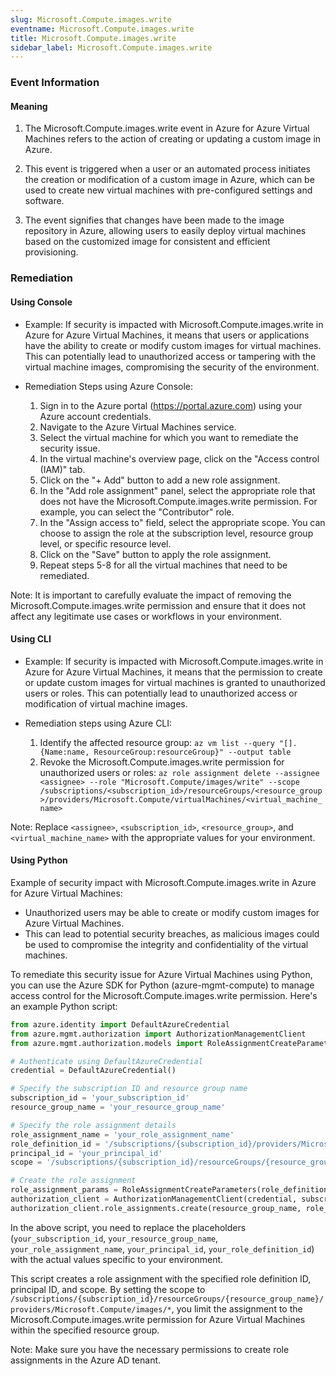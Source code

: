 ```yaml
--- 
slug: Microsoft.Compute.images.write
eventname: Microsoft.Compute.images.write
title: Microsoft.Compute.images.write
sidebar_label: Microsoft.Compute.images.write
---
```

                       
### Event Information

#### Meaning

1. The Microsoft.Compute.images.write event in Azure for Azure Virtual Machines refers to the action of creating or updating a custom image in Azure.

2. This event is triggered when a user or an automated process initiates the creation or modification of a custom image in Azure, which can be used to create new virtual machines with pre-configured settings and software.

3. The event signifies that changes have been made to the image repository in Azure, allowing users to easily deploy virtual machines based on the customized image for consistent and efficient provisioning.

### Remediation

#### Using Console

- Example: If security is impacted with Microsoft.Compute.images.write in Azure for Azure Virtual Machines, it means that users or applications have the ability to create or modify custom images for virtual machines. This can potentially lead to unauthorized access or tampering with the virtual machine images, compromising the security of the environment.

- Remediation Steps using Azure Console:
  1. Sign in to the Azure portal (https://portal.azure.com) using your Azure account credentials.
  2. Navigate to the Azure Virtual Machines service.
  3. Select the virtual machine for which you want to remediate the security issue.
  4. In the virtual machine's overview page, click on the "Access control (IAM)" tab.
  5. Click on the "+ Add" button to add a new role assignment.
  6. In the "Add role assignment" panel, select the appropriate role that does not have the Microsoft.Compute.images.write permission. For example, you can select the "Contributor" role.
  7. In the "Assign access to" field, select the appropriate scope. You can choose to assign the role at the subscription level, resource group level, or specific resource level.
  8. Click on the "Save" button to apply the role assignment.
  9. Repeat steps 5-8 for all the virtual machines that need to be remediated.

Note: It is important to carefully evaluate the impact of removing the Microsoft.Compute.images.write permission and ensure that it does not affect any legitimate use cases or workflows in your environment.

#### Using CLI

- Example: If security is impacted with Microsoft.Compute.images.write in Azure for Azure Virtual Machines, it means that the permission to create or update custom images for virtual machines is granted to unauthorized users or roles. This can potentially lead to unauthorized access or modification of virtual machine images.

- Remediation steps using Azure CLI:
  1. Identify the affected resource group: `az vm list --query "[].{Name:name, ResourceGroup:resourceGroup}" --output table`
  2. Revoke the Microsoft.Compute.images.write permission for unauthorized users or roles: `az role assignment delete --assignee <assignee> --role "Microsoft.Compute/images/write" --scope /subscriptions/<subscription_id>/resourceGroups/<resource_group>/providers/Microsoft.Compute/virtualMachines/<virtual_machine_name>`

Note: Replace `<assignee>`, `<subscription_id>`, `<resource_group>`, and `<virtual_machine_name>` with the appropriate values for your environment.

#### Using Python

Example of security impact with Microsoft.Compute.images.write in Azure for Azure Virtual Machines:
- Unauthorized users may be able to create or modify custom images for Azure Virtual Machines.
- This can lead to potential security breaches, as malicious images could be used to compromise the integrity and confidentiality of the virtual machines.

To remediate this security issue for Azure Virtual Machines using Python, you can use the Azure SDK for Python (azure-mgmt-compute) to manage access control for the Microsoft.Compute.images.write permission. Here's an example Python script:

```python
from azure.identity import DefaultAzureCredential
from azure.mgmt.authorization import AuthorizationManagementClient
from azure.mgmt.authorization.models import RoleAssignmentCreateParameters

# Authenticate using DefaultAzureCredential
credential = DefaultAzureCredential()

# Specify the subscription ID and resource group name
subscription_id = 'your_subscription_id'
resource_group_name = 'your_resource_group_name'

# Specify the role assignment details
role_assignment_name = 'your_role_assignment_name'
role_definition_id = '/subscriptions/{subscription_id}/providers/Microsoft.Authorization/roleDefinitions/{role_definition_id}'
principal_id = 'your_principal_id'
scope = '/subscriptions/{subscription_id}/resourceGroups/{resource_group_name}/providers/Microsoft.Compute/images/*'

# Create the role assignment
role_assignment_params = RoleAssignmentCreateParameters(role_definition_id=role_definition_id, principal_id=principal_id, scope=scope)
authorization_client = AuthorizationManagementClient(credential, subscription_id)
authorization_client.role_assignments.create(resource_group_name, role_assignment_name, role_assignment_params)
```

In the above script, you need to replace the placeholders (`your_subscription_id`, `your_resource_group_name`, `your_role_assignment_name`, `your_principal_id`, `your_role_definition_id`) with the actual values specific to your environment.

This script creates a role assignment with the specified role definition ID, principal ID, and scope. By setting the scope to `/subscriptions/{subscription_id}/resourceGroups/{resource_group_name}/providers/Microsoft.Compute/images/*`, you limit the assignment to the Microsoft.Compute.images.write permission for Azure Virtual Machines within the specified resource group.

Note: Make sure you have the necessary permissions to create role assignments in the Azure AD tenant.


 